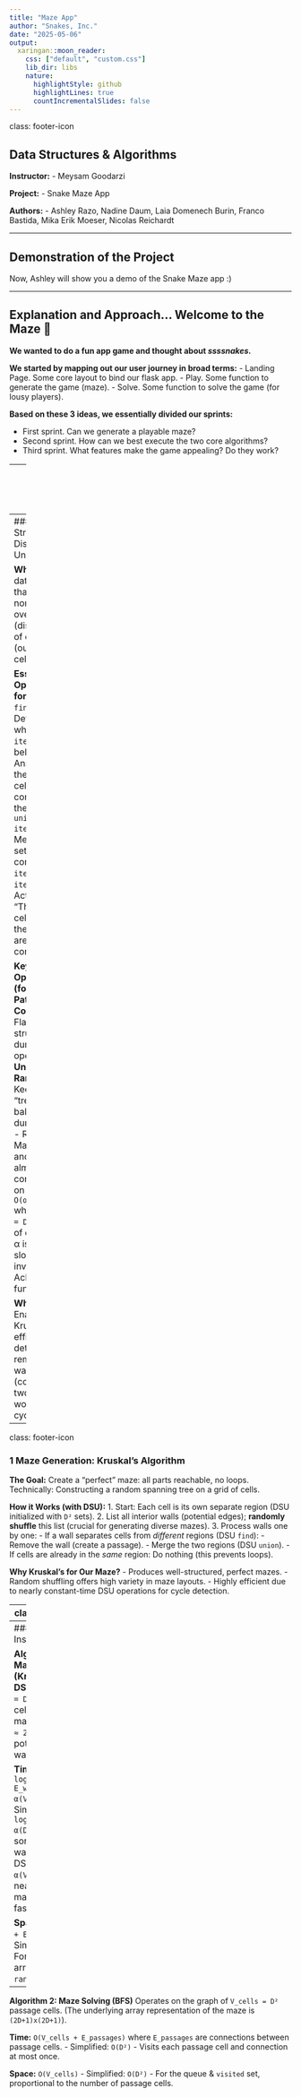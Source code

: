 ```yaml
---
title: "Maze App"
author: "Snakes, Inc."
date: "2025-05-06"
output: 
  xaringan::moon_reader:
    css: ["default", "custom.css"]
    lib_dir: libs
    nature:
      highlightStyle: github
      highlightLines: true
      countIncrementalSlides: false
---
```

class: footer-icon

## Data Structures & Algorithms

**Instructor:** 
- Meysam Goodarzi

**Project:**
- Snake Maze App

**Authors:**
- Ashley Razo, Nadine Daum, Laia Domenech Burin, Franco Bastida, Mika Erik Moeser, Nicolas Reichardt

---

## Demonstration of the Project

Now, Ashley will show you a demo of the Snake Maze app :)

---

## Explanation and Approach... Welcome to the Maze 🐍

**We wanted to do a fun app game and thought about _ssssnakes._**

**We started by mapping out our user journey in broad terms:**
- Landing Page. Some core layout to bind our flask app.
- Play. Some function to generate the game (maze).
- Solve. Some function to solve the game (for lousy players).

**Based on these 3 ideas, we essentially divided our sprints:**

- First sprint. Can we generate a playable maze?
- Second sprint. How can we best execute the two core algorithms?
- Third sprint. What features make the game appealing? Do they work?

---
class: inverse, center, middle

# Analysis of Algorithmic Complexity

---
### Core Structure: Disjoint Set Union (DSU)

**What it is:** A data structure that tracks non-overlapping (disjoint) sets of elements (our maze cells).

**Essential Operations for Us:**
1.  `find(item)`: Determines which set an `item` (cell) belongs to.
- Answers: "Are these two cells already connected in the maze?"
2.  `union(item1, item2)`: Merges the sets containing `item1` and `item2`.
- Action: "These two cells (and their groups) are now connected."

**Key Optimizations (for speed):**
- **Path Compression:** Flattens the structure during `find` operations.
- **Union by Rank/Size:** Keeps the set "trees" balanced during `union`.
- Result: Makes `find` and `union` almost constant time on average: `O(α(V_cells))` where `V_cells = D²` (number of cells), and α is the very slow-growing inverse Ackermann function.

**Why DSU?** Enables Kruskal's to efficiently determine if removing a wall (connecting two cells) would form a cycle.
---
class: footer-icon

### 1 Maze Generation: Kruskal's Algorithm

**The Goal:** Create a "perfect" maze: all parts reachable, no loops.
Technically: Constructing a random spanning tree on a grid of cells.

**How it Works (with DSU):**
1.  Start: Each cell is its own separate region (DSU initialized with `D²` sets).
2.  List all interior walls (potential edges); **randomly shuffle** this list (crucial for generating diverse mazes).
3.  Process walls one by one:
- If a wall separates cells from *different* regions (DSU `find`):
	- Remove the wall (create a passage).
	- Merge the two regions (DSU `union`).
- If cells are already in the *same* region: Do nothing (this prevents loops).

**Why Kruskal's for Our Maze?**
- Produces well-structured, perfect mazes.
- Random shuffling offers high variety in maze layouts.
- Highly efficient due to nearly constant-time DSU operations for cycle detection.

---
class: footer-icon

### 2 Maze Solving: Breadth-First Search 

**The Goal:** Find the *shortest* path (in terms of number of steps) from the player's start to the maze's exit.

**How it Works:**
1.  View the maze as a graph: passage cells are **nodes**, direct paths between adjacent passages are **edges**.
2.  Start at the player's location (node).
3.  Explore outwards in layers using a **queue** (FIFO - First-In, First-Out):
	- Check all immediate neighbors (1 step/edge away).
	- Then, all *new* neighbors from those (2 steps/edges away), and so on.
4.  Keep track of `visited` cells (nodes) to avoid cycles or redundant checks.
5.  The first time BFS reaches the exit node, that path is guaranteed to be the shortest (by number of edges).

**Why BFS for Our Solver?**
- Guarantees the shortest path (in terms of number of steps).
- Always finds a path if one exists.
- Efficient and relatively simple for grid-based pathfinding.

---
### Complexity Insights

**Algorithm 1: Maze Generation (Kruskal's with DSU)**
Let `V_cells = D²` (number of cells/nodes in the maze).
Let `E_walls ≈ 2D²` (number of potential interior walls/edges).

**Time:** `O(E_walls log E_walls + E_walls * α(V_cells))`
  - Simplified: `O(D² log D + D² * α(D²))`
  - Involves sorting/processing walls and many DSU operations.
  - `α(V_cells)` is nearly constant, making it very fast; scales well.

**Space:** `O(V_cells + E_walls)`
  - Simplified: `O(D²)`
  - For grid, DSU arrays (`parent`, `rank`), and wall list.

---
**Algorithm 2: Maze Solving (BFS)**
Operates on the graph of `V_cells = D²` passage cells.
(The underlying array representation of the maze is `(2D+1)x(2D+1)`).

**Time:** `O(V_cells + E_passages)` where `E_passages` are connections between passage cells.
  - Simplified: `O(D²)`
  - Visits each passage cell and connection at most once.

**Space:** `O(V_cells)`
  - Simplified: `O(D²)`
  - For the queue & `visited` set, proportional to the number of passage cells.